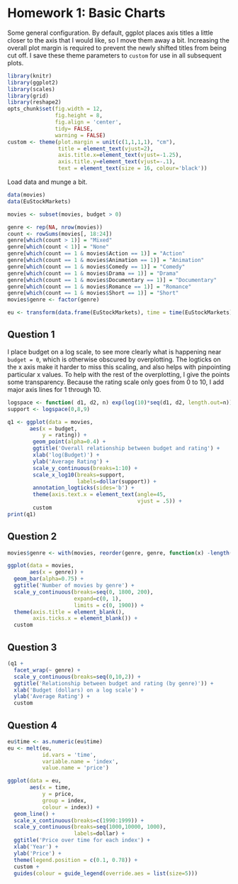Homework 1: Basic Charts
========================

Some general configuration. By default, ggplot places axis titles a little closer to the axis that I would like, so I move them away a bit. Increasing the overall plot margin is required to prevent the newly shifted titles from being cut off. I save these theme parameters to `custom` for use in all subsequent plots.

```r
library(knitr)
library(ggplot2)
library(scales)
library(grid)
library(reshape2)
opts_chunk$set(fig.width = 12,
               fig.height = 8,
               fig.align = 'center',
               tidy= FALSE,
               warning = FALSE)
custom <- theme(plot.margin = unit(c(1,1,1,1), "cm"),
                title = element_text(vjust=2),
                axis.title.x=element_text(vjust=-1.25),
                axis.title.y=element_text(vjust=-.1),
                text = element_text(size = 16, colour='black'))
```

Load data and munge a bit.

```r
data(movies) 
data(EuStockMarkets)

movies <- subset(movies, budget > 0)

genre <- rep(NA, nrow(movies))
count <- rowSums(movies[, 18:24])
genre[which(count > 1)] = "Mixed"
genre[which(count < 1)] = "None"
genre[which(count == 1 & movies$Action == 1)] = "Action"
genre[which(count == 1 & movies$Animation == 1)] = "Animation"
genre[which(count == 1 & movies$Comedy == 1)] = "Comedy"
genre[which(count == 1 & movies$Drama == 1)] = "Drama"
genre[which(count == 1 & movies$Documentary == 1)] = "Documentary"
genre[which(count == 1 & movies$Romance == 1)] = "Romance"
genre[which(count == 1 & movies$Short == 1)] = "Short"
movies$genre <- factor(genre)

eu <- transform(data.frame(EuStockMarkets), time = time(EuStockMarkets))
```

## Question 1

I place budget on a log scale, to see more clearly what is happening near `budget = 0`, which is otherwise obscured by overplotting. The logticks on the x axis make it harder to miss this scaling, and also helps with pinpointing particular x values. To help with the rest of the overplotting, I give the points some transparency. Because the rating scale only goes from 0 to 10, I add major axis lines for 1 through 10. 

```r
logspace <- function( d1, d2, n) exp(log(10)*seq(d1, d2, length.out=n))
support <- logspace(0,8,9)

q1 <- ggplot(data = movies, 
       aes(x = budget,
           y = rating)) +
        geom_point(alpha=0.4) +
        ggtitle('Overall relationship between budget and rating') +
        xlab('log(Budget)') +
        ylab('Average Rating') +
        scale_y_continuous(breaks=1:10) +
        scale_x_log10(breaks=support,
                      labels=dollar(support)) +
        annotation_logticks(sides='b') +
        theme(axis.text.x = element_text(angle=45,
                                         vjust = .5)) +
        custom
print(q1)
```

## Question 2

```r
movies$genre <- with(movies, reorder(genre, genre, function(x) -length(x)))

ggplot(data = movies,
       aes(x = genre)) +
  geom_bar(alpha=0.75) +
  ggtitle('Number of movies by genre') +
  scale_y_continuous(breaks=seq(0, 1800, 200),
                     expand=c(0, 1),
                     limits = c(0, 1900)) +
  theme(axis.title = element_blank(),
        axis.ticks.x = element_blank()) +
  custom
```

## Question 3
```r
(q1 + 
  facet_wrap(~ genre) + 
  scale_y_continuous(breaks=seq(0,10,2)) +
  ggtitle('Relationship between budget and rating (by genre)')) +
  xlab('Budget (dollars) on a log scale') + 
  ylab('Average Rating') + 
  custom
```

## Question 4

```r
eu$time <- as.numeric(eu$time)
eu <- melt(eu,
           id.vars = 'time',
           variable.name = 'index',
           value.name = 'price')

ggplot(data = eu,
       aes(x = time, 
           y = price,
           group = index,
           colour = index)) +
  geom_line() +
  scale_x_continuous(breaks=c(1990:1999)) +
  scale_y_continuous(breaks=seq(1000,10000, 1000),
                     labels=dollar) +
  ggtitle('Price over time for each index') +
  xlab('Year') +
  ylab('Price') +
  theme(legend.position = c(0.1, 0.78)) +
  custom +
  guides(colour = guide_legend(override.aes = list(size=5)))
```
